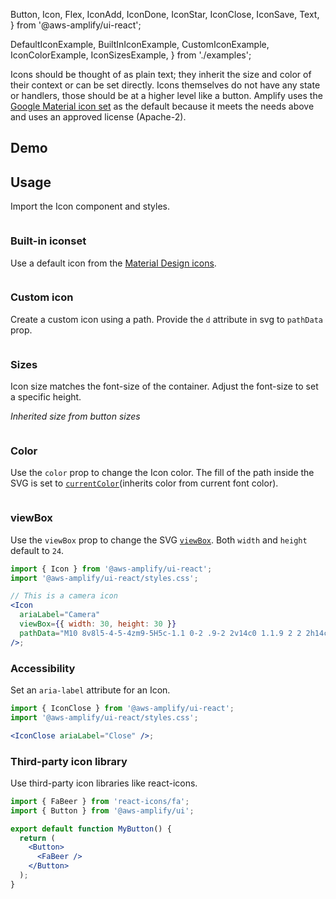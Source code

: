   Button,
  Icon,
  Flex,
  IconAdd,
  IconDone,
  IconStar,
  IconClose,
  IconSave,
  Text,
} from '@aws-amplify/ui-react';

  DefaultIconExample,
  BuiltInIconExample,
  CustomIconExample,
  IconColorExample,
  IconSizesExample,
} from './examples';

Icons should be thought of as plain text; they inherit the size and color of their context or can be set directly. Icons themselves do not have any state or handlers, those should be at a higher level like a button. Amplify uses the [Google Material icon set](https://github.com/google/material-design-icons) as the default because it meets the needs above and uses an approved license (Apache-2).

## Demo

<IconDemo />

## Usage

Import the Icon component and styles.

<Example>
<DefaultIconExample />

  <ExampleCode>

```jsx file=./examples/DefaultIconExample.tsx

```

  </ExampleCode>
</Example>

### Built-in iconset

Use a default icon from the [Material Design icons](http://google.github.io/material-design-icons/).

<Example>
  <BuiltInIconExample />
  
  <ExampleCode>

```jsx file=./examples/BuiltInIconExample.tsx

```

  </ExampleCode>
</Example>

<AllIcons />

### Custom icon

Create a custom icon using a path. Provide the `d` attribute in svg to `pathData` prop.

<Example>
  <CustomIconExample />
  
  <ExampleCode>

```jsx file=./examples/CustomIconExample.tsx

```

  </ExampleCode>
</Example>

### Sizes

Icon size matches the font-size of the container. Adjust the font-size to set a specific height.

_Inherited size from button sizes_

<Example>
  <IconSizesExample />
  
  <ExampleCode>

```jsx file=./examples/IconSizesExample.tsx

```

  </ExampleCode>
</Example>

### Color

Use the `color` prop to change the Icon color. The fill of the path inside the SVG is set to [`currentColor`](https://developer.mozilla.org/en-US/docs/Web/CSS/color_value#currentcolor_keyword)(inherits color from current font color).

<Example>
  <IconColorExample />
  
  <ExampleCode>

```jsx file=./examples/IconColorExample.tsx

```

  </ExampleCode>
</Example>

### viewBox

Use the `viewBox` prop to change the SVG [`viewBox`](https://developer.mozilla.org/en-US/docs/Web/SVG/Attribute/viewBox). Both `width` and `height` default to `24`.

```jsx
import { Icon } from '@aws-amplify/ui-react';
import '@aws-amplify/ui-react/styles.css';

// This is a camera icon
<Icon
  ariaLabel="Camera"
  viewBox={{ width: 30, height: 30 }}
  pathData="M10 8v8l5-4-5-4zm9-5H5c-1.1 0-2 .9-2 2v14c0 1.1.9 2 2 2h14c1.1 0 2-.9 2-2V5c0-1.1-.9-2-2-2zm0 16H5V5h14v14z"
/>;
```

<Example>
  <Icon
    ariaLabel="Camera"
    viewBox={{ width: 30, height: 30 }}
    pathData="M10 8v8l5-4-5-4zm9-5H5c-1.1 0-2 .9-2 2v14c0 1.1.9 2 2 2h14c1.1 0 2-.9 2-2V5c0-1.1-.9-2-2-2zm0 16H5V5h14v14z"
  />
</Example>

### Accessibility

Set an `aria-label` attribute for an Icon.

```jsx
import { IconClose } from '@aws-amplify/ui-react';
import '@aws-amplify/ui-react/styles.css';

<IconClose ariaLabel="Close" />;
```

<Example>
  <IconClose ariaLabel="Close" />
</Example>

### Third-party icon library

Use third-party icon libraries like react-icons.

```jsx
import { FaBeer } from 'react-icons/fa';
import { Button } from '@aws-amplify/ui';

export default function MyButton() {
  return (
    <Button>
      <FaBeer />
    </Button>
  );
}
```
